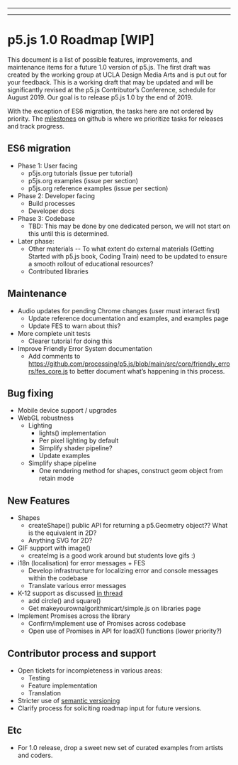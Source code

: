 
  ---
  
  ---
  # p5.js 1.0 Roadmap [WIP]

This document is a list of possible features, improvements, and maintenance items for a future 1.0 version of p5.js. The first draft was created by the working group at UCLA Design Media Arts and is put out for your feedback. This is a working draft that may be updated and will be significantly revised at the p5.js Contributor’s Conference, schedule for August 2019. Our goal is to release p5.js 1.0 by the end of 2019.

With the exception of ES6 migration, the tasks here are not ordered by priority. The [milestones](https://github.com/processing/p5.js/milestones) on github is where we prioritize tasks for releases and track progress.

## ES6 migration
* Phase 1: User facing
  * p5js.org tutorials (issue per tutorial)
  * p5js.org examples (issue per section)
  * p5js.org reference examples (issue per section)
* Phase 2: Developer facing
  * Build processes
  * Developer docs
* Phase 3: Codebase
  * TBD: This may be done by one dedicated person, we will not start on this until this is determined.
* Later phase:
  * Other materials -- To what extent do external materials (Getting Started with p5.js book, Coding Train) need to be updated to ensure a smooth rollout of educational resources?
  * Contributed libraries

## Maintenance
* Audio updates for pending Chrome changes (user must interact first)
  * Update reference documentation and examples, and examples page
  * Update FES to warn about this?
* More complete unit tests
  * Clearer tutorial for doing this
* Improve Friendly Error System documentation
  * Add comments to https://github.com/processing/p5.js/blob/main/src/core/friendly_errors/fes_core.js to better document what’s happening in this process.

## Bug fixing
* Mobile device support / upgrades
* WebGL robustness
  * Lighting
    * lights() implementation
    * Per pixel lighting by default
    * Simplify shader pipeline?
    * Update examples
  * Simplify shape pipeline
    * One rendering method for shapes, construct geom object from retain mode

## New Features
* Shapes
  * createShape() public API for returning a p5.Geometry object?? What is the equivalent in 2D?
  * Anything SVG for 2D?
* GIF support with image()
  * createImg is a good work around but students love gifs :)
* i18n (localisation) for error messages + FES
  * Develop infrastructure for localizing error and console messages within the codebase
  * Translate various error messages
* K-12 support as discussed [in thread](https://github.com/processing/p5.js/issues/2305)
  * add circle() and square()
  * Get makeyourownalgorithmicart/simple.js on libraries page
* Implement Promises across the library
  * Confirm/implement use of Promises across codebase
  * Open use of Promises in API for loadX() functions (lower priority?)
  
## Contributor process and support
* Open tickets for incompleteness in various areas:
  * Testing
  * Feature implementation
  * Translation
* Stricter use of [semantic versioning](https://semver.org/)
* Clarify process for soliciting roadmap input for future versions.

## Etc
* For 1.0 release, drop a sweet new set of curated examples from artists and coders.

  